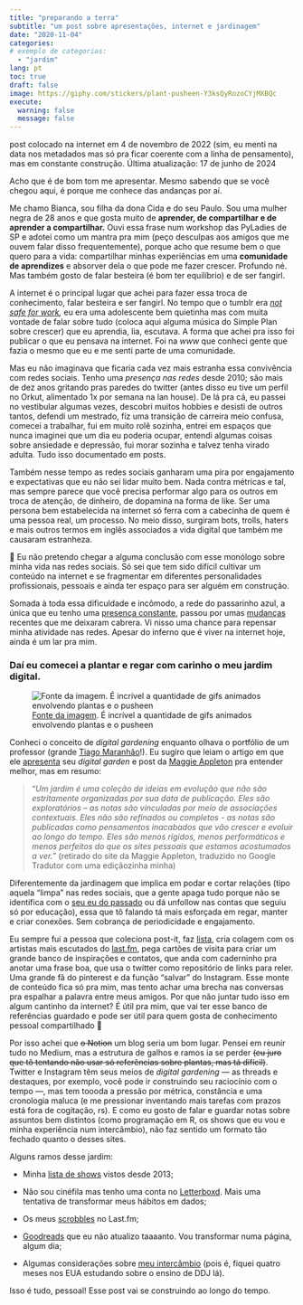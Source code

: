 ```yaml
---
title: "preparando a terra"
subtitle: "um post sobre apresentações, internet e jardinagem"
date: "2020-11-04"
categories: 
# exemplo de categorias:
  - "jardim"
lang: pt
toc: true 
draft: false
image: https://giphy.com/stickers/plant-pusheen-Y3ksQyRozoCYjMXBQc
execute: 
  warning: false
  message: false
---
```


::: callout-note
post colocado na internet em 4 de novembro de 2022 (sim, eu menti na data nos metadados mas só pra ficar coerente com a linha de pensamento), mas em constante construção. Última atualização: 17 de junho de 2024
:::

Acho que é de bom tom me apresentar. Mesmo sabendo que se você chegou aqui, é porque me conhece das andanças por aí.

Me chamo Bianca, sou filha da dona Cida e do seu Paulo. Sou uma mulher negra de 28 anos e que gosta muito de **aprender, de compartilhar e de aprender a compartilhar.** Ouvi essa frase num workshop das PyLadies de SP e adotei como um mantra pra mim (peço desculpas aos amigos que me ouvem falar disso frequentemente), porque acho que resume bem o que quero para a vida: compartilhar minhas experiências em uma **comunidade de aprendizes** e absorver dela o que pode me fazer crescer. Profundo né. Mas também gosto de falar besteira (é bom ter equilíbrio) e de ser fangirl.

A internet é o principal lugar que achei para fazer essa troca de conhecimento, falar besteira e ser fangirl. No tempo que o tumblr era [*not safe for work*](https://staff.tumblr.com/post/180758987165/a-better-more-positive-tumblr)*,* eu era uma adolescente bem quietinha mas com muita vontade de falar sobre tudo (coloca aqui alguma música do Simple Plan sobre crescer) que eu aprendia, lia, escutava. A forma que achei pra isso foi publicar o que eu pensava na internet. Foi na *www* que conheci gente que fazia o mesmo que eu e me senti parte de uma comunidade.

Mas eu não imaginava que ficaria cada vez mais estranha essa convivência com redes sociais. Tenho uma *presença nas redes* desde 2010; são mais de dez anos gritando pras paredes do twitter (antes disso eu tive um perfil no Orkut, alimentado 1x por semana na lan house). De lá pra cá, eu passei no vestibular algumas vezes, descobri muitos hobbies e desisti de outros tantos, defendi um mestrado, fiz uma transição de carreira meio confusa, comecei a trabalhar, fui em muito rolê sozinha, entrei em espaços que nunca imaginei que um dia eu poderia ocupar, entendi algumas coisas sobre ansiedade e depressão, fui morar sozinha e talvez tenha virado adulta. Tudo isso documentado em posts.

Também nesse tempo as redes sociais ganharam uma pira por engajamento e expectativas que eu não sei lidar muito bem. Nada contra métricas e tal, mas sempre parece que você precisa performar algo para os outros em troca de atenção, de dinheiro, de dopamina na forma de like. Ser uma persona bem estabelecida na internet só ferra com a cabecinha de quem é uma pessoa real, um processo. No meio disso, surgiram bots, trolls, haters e mais outros termos em inglês associados a vida digital que também me causaram estranheza.

::: {.callout-note appearance="simple"}
💭 Eu não pretendo chegar a alguma conclusão com esse monólogo sobre minha vida nas redes sociais. Só sei que tem sido difícil cultivar um conteúdo na internet e se fragmentar em diferentes personalidades profissionais, pessoais e ainda ter espaço para ser alguém em construção.
:::

Somada à toda essa dificuldade e incômodo, a rede do passarinho azul, a única que eu tenho uma [presença constante](https://twitter.com/biancamuniz__), passou por umas [mudanças](https://href.li/?https://nucleo.jor.br/curtas/2022-10-28-elon-musk-e-o-novo-dono-do-twitter/) recentes que me deixaram cabrera. Vi nisso uma chance para repensar minha atividade nas redes. Apesar do inferno que é viver na internet hoje, ainda é um lar pra mim.

### Daí eu comecei a plantar e regar com carinho o meu jardim digital.

![[Fonte da imagem](https://giphy.com/stickers/plant-pusheen-Y3ksQyRozoCYjMXBQc). É incrível a quantidade de gifs animados envolvendo plantas e o pusheen](https://media0.giphy.com/media/v1.Y2lkPTc5MGI3NjExYTZnMGRmYXhwb2x2cm1lMDF5NzN5a25vOW5taXZtd3k3c3dmbGV4ciZlcD12MV9pbnRlcm5hbF9naWZfYnlfaWQmY3Q9cw/Y3ksQyRozoCYjMXBQc/giphy.gif)

Conheci o conceito de *digital gardening* enquanto olhava o portfólio de um professor (grande [Tiago Maranhão](https://www.tiago.wtf/)!). Eu sugiro que leiam o artigo em que ele [apresenta](https://www.tiago.wtf/words/) seu *digital garden* e post da [Maggie Appleton](https://maggieappleton.com/garden-history) pra entender melhor, mas em resumo:

> “*Um jardim é uma coleção de ideias em evolução que não são estritamente organizadas por sua data de publicação. Eles são exploratórios – as notas são vinculadas por meio de associações contextuais. Eles não são refinados ou completos - as notas são publicadas como pensamentos inacabados que vão crescer e evoluir ao longo do tempo. Eles são menos rígidos, menos performáticos e menos perfeitos do que os sites pessoais que estamos acostumados a ver.*” (retirado do site da Maggie Appleton, traduzido no Google Tradutor com uma ediçãozinha minha)

Diferentemente da jardinagem que implica em podar e cortar relações (tipo aquela “limpa” nas redes sociais, que a gente apaga tudo porque não se identifica com o [seu eu do passado](https://media3.giphy.com/media/cNTZ2Ln1Q1ZZAODLbj/giphy.gif?cid=ecf05e47gl5vanhoq4n9041fq0461jn3g9ac2fqdax0f3kex&rid=giphy.gif&ct=g) ou dá unfollow nas contas que seguiu só por educação), essa que tô falando tá mais esforçada em regar, manter e criar conexões. Sem cobrança de periodicidade e engajamento.

Eu sempre fui a pessoa que coleciona post-it, faz [lista](https://listography.com/bianva), cria colagem com os artistas mais escutados do [last.fm](https://www.last.fm/pt/user/biancamuniz12), pega cartões de visita para criar um grande banco de inspirações e contatos, que anda com caderninho pra anotar uma frase boa, que usa o twitter como repositório de links para reler. Uma grande fã do pinterest e da função “salvar” do Instagram. Esse monte de conteúdo fica só pra mim, mas tento achar uma brecha nas conversas pra espalhar a palavra entre meus amigos. Por que não juntar tudo isso em algum cantinho da internet? É útil pra mim, que vai ter esse banco de referências guardado e pode ser útil para quem gosta de conhecimento pessoal compartilhado 🙂

Por isso achei que ~~o Notion~~ um blog seria um bom lugar. Pensei em reunir tudo no Medium, mas a estrutura de galhos e ramos ia se perder ~~(eu juro que tô tentando não usar só referências sobre plantas, mas tá difícil)~~. Twitter e Instagram têm seus meios de *digital gardening* — as threads e destaques, por exemplo, você pode ir construindo seu raciocínio com o tempo —, mas tem toooda a pressão por métrica, constância e uma cronologia maluca (e me pressionar inventando mais tarefas com prazos está fora de cogitação, rs). E como eu gosto de falar e guardar notas sobre assuntos bem distintos (como programação em R, os shows que eu vou e minha experiência num intercâmbio), não faz sentido um formato tão fechado quanto o desses sites.

Alguns ramos desse jardim:

-   Minha [lista de shows](https://listography.com/bianva) vistos desde 2013;

-   Não sou cinéfila mas tenho uma conta no [Letterboxd](https://letterboxd.com/biancamuniz/). Mais uma tentativa de transformar meus hábitos em dados;

-   Os meus [scrobbles](https://www.last.fm/user/biancamuniz12) no Last.fm;

-   [Goodreads](https://www.goodreads.com/user/show/60381778-bianca) que eu não atualizo taaaanto. Vou transformar numa página, algum dia;

-   Algumas considerações sobre [meu intercâmbio](https://biancamuniz.notion.site/interc-mbio-AUSPIN-54b71bfe93134a319ed8e920e39571cf) (pois é, fiquei quatro meses nos EUA estudando sobre o ensino de DDJ lá).

Isso é tudo, pessoal! Esse post vai se construindo ao longo do tempo.
